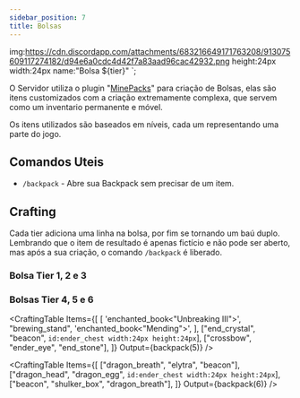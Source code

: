 ```yaml
---
sidebar_position: 7
title: Bolsas
---
```



img:https://cdn.discordapp.com/attachments/683216649171763208/913075609117274182/d94e6a0cdc4d42f7a83aad96cac42932.png
height:24px
width:24px
name:"Bolsa ${tier}"
`;

O Servidor utiliza o plugin "[MinePacks](https://www.spigotmc.org/resources/minepacks-backpack-plugin-mc-1-7-1-17.19286/)" para criação de Bolsas, elas são itens customizados com a criação extremamente complexa, que servem como um inventario permanente e móvel.

Os itens utilizados são baseados em níveis, cada um representando uma parte do jogo.

## Comandos Uteis

- `/backpack` - Abre sua Backpack sem precisar de um item.

## Crafting

Cada tier adiciona uma linha na bolsa, por fim se tornando um baú duplo. Lembrando que o item de resultado é apenas fictício e não pode ser aberto, mas após a sua criação, o comando `/backpack` é liberado.

### Bolsa Tier 1, 2 e 3

<div className={styles.buttons}>
  <CraftingTable
    Items={[
      ["dirt", "sand", "podzol"],
      ["gold_block", "chest", "iron_block"],
      ["copper_block", "coal_block", "oxidized_copper_block"],
    ]}
    Output={backpack(1)}
  />
  <CraftingTable
    Items={[
      ["emerald_block", "diamond_block", "amethyst_shard"],
      ["scute", "heart_of_the_sea", "iron_block"],
      ["ender_pearl", "writable_book", `honey_bottle`],
    ]}
    Output={backpack(2)}
  />
  <CraftingTable
    Items={[
      [
        `
img:http://www.needcoolshoes.com/banner/thumbnail.png?=paau
name:"Banner"`,
        `
img:http://www.needcoolshoes.com/banner/thumbnail.png?=paao
name:"Banner"`,
        `
img:http://www.needcoolshoes.com/banner/thumbnail.png?=paak
name:"Banner"`,
      ],
      ["redstone_block", "experience_bottle", "tnt"],
      ["totem_of_undying", "spyglass", "trident"],
    ]}
    Output={backpack(3)}
  />
</div>

### Bolsas Tier 4, 5 e 6

<div className={styles.buttons}>
  <CraftingTable
    Items={[
      ["blaze_rod", "ghast_tear", "magma_cream"],
      ["golden_axe", "wither_skeleton_skull", "golden_leggings"],
      ["netherite_pickaxe", "golden_apple", "netherite_chestplate"],
    ]}
    Output={backpack(4)}
  />

<CraftingTable
  Items={[
    [
      'enchanted_book<"Unbreaking III">',
      "brewing_stand",
      'enchanted_book<"Mending">',
    ],
    ["end_crystal", "beacon", `id:ender_chest width:24px height:24px`],
    ["crossbow", "ender_eye", "end_stone"],
  ]}
  Output={backpack(5)}
/>

  <CraftingTable
    Items={[
      ["dragon_breath", "elytra", "beacon"],
      ["dragon_head", "dragon_egg", `id:ender_chest width:24px height:24px`],
      ["beacon", "shulker_box", "dragon_breath"],
    ]}
    Output={backpack(6)}
  />
</div>
